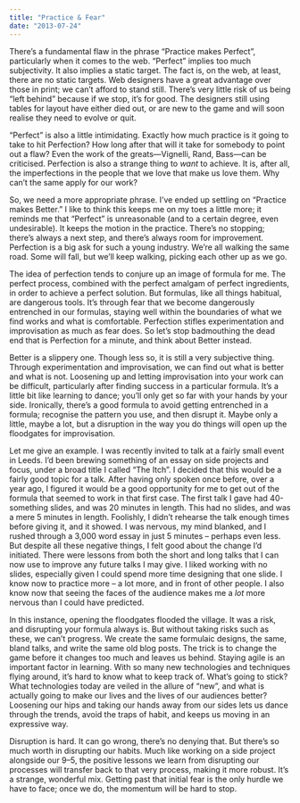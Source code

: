 ```yaml
---
title: "Practice & Fear"
date: "2013-07-24"
---
```


There’s a fundamental flaw in the phrase “Practice makes Perfect”, particularly
when it comes to the web. “Perfect” implies too much subjectivity. It also
implies a static target. The fact is, on the web, at least, there are no static
targets. Web designers have a great advantage over those in print; we can’t
afford to stand still. There’s very little risk of us being “left behind”
because if we stop, it’s for good. The designers still using tables for layout
have either died out, or are new to the game and will soon realise they need to
evolve or quit.

“Perfect” is also a little intimidating. Exactly how much practice is it going
to take to hit Perfection? How long after that will it take for somebody to
point out a flaw? Even the work of the greats—Vignelli, Rand, Bass—can be
criticised. Perfection is also a strange thing to _want_ to achieve. It is,
after all, the imperfections in the people that we love that make us love them.
Why can’t the same apply for our work?

So, we need a more appropriate phrase. I’ve ended up settling on “Practice makes
Better.” I like to think this keeps me on my toes a little more; it reminds me
that “Perfect” is unreasonable (and to a certain degree, even undesirable). It
keeps the motion in the practice. There’s no stopping; there’s always a next
step, and there’s always room for improvement. Perfection is a big ask for such
a young industry. We’re all walking the same road. Some will fall, but we’ll
keep walking, picking each other up as we go.

The idea of perfection tends to conjure up an image of formula for me. The
perfect process, combined with the perfect amalgam of perfect ingredients, in
order to achieve a perfect solution. But formulas, like all things habitual, are
dangerous tools. It’s through fear that we become dangerously entrenched in our
formulas, staying well within the boundaries of what we find works and what is
comfortable. Perfection stifles experimentation and improvisation as much as
fear does. So let’s stop badmouthing the dead end that is Perfection for a
minute, and think about Better instead.

Better is a slippery one. Though less so, it is still a very subjective thing.
Through experimentation and improvisation, we can find out what is better and
what is not. Loosening up and letting improvisation into your work can be
difficult, particularly after finding success in a particular formula. It’s a
little bit like learning to dance; you’ll only get so far with your hands by
your side. Ironically, there’s a good formula to avoid getting entrenched in a
formula; recognise the pattern you use, and then disrupt it. Maybe only a
little, maybe a lot, but a disruption in the way you do things will open up the
floodgates for improvisation.

Let me give an example. I was recently invited to talk at a fairly small event
in Leeds. I’d been brewing something of an essay on side projects and focus,
under a broad title I called “The Itch”. I decided that this would be a fairly
good topic for a talk. After having only spoken once before, over a year ago, I
figured it would be a good opportunity for me to get out of the formula that
seemed to work in that first case. The first talk I gave had 40-something
slides, and was 20 minutes in length. This had no slides, and was a mere 5
minutes in length. Foolishly, I didn’t rehearse the talk enough times before
giving it, and it showed. I was nervous, my mind blanked, and I rushed through a
3,000 word essay in just 5 minutes – perhaps even less. But despite all these
negative things, I felt good about the change I’d initiated. There were lessons
from both the short and long talks that I can now use to improve any future
talks I may give. I liked working with no slides, especially given I could spend
more time designing that one slide. I know now to practice more – a lot more,
and in front of other people. I also know now that seeing the faces of the
audience makes me a _lot_ more nervous than I could have predicted.

In this instance, opening the floodgates flooded the village. It was a risk, and
disrupting your formula always is. But without taking risks such as these, we
can’t progress. We create the same formulaic designs, the same, bland talks, and
write the same old blog posts. The trick is to change the game before it changes
too much and leaves us behind. Staying agile is an important factor in learning.
With so many new technologies and techniques flying around, it’s hard to know
what to keep track of. What’s going to stick? What technologies today are veiled
in the allure of “new”, and what is actually going to make our lives and the
lives of our audiences better? Loosening our hips and taking our hands away from
our sides lets us dance through the trends, avoid the traps of habit, and keeps
us moving in an expressive way.

Disruption is hard. It can go wrong, there’s no denying that. But there’s so
much worth in disrupting our habits. Much like working on a side project
alongside our 9–5, the positive lessons we learn from disrupting our processes
will transfer back to that very process, making it more robust. It’s a strange,
wonderful mix. Getting past that initial fear is the only hurdle we have to
face; once we do, the momentum will be hard to stop.
